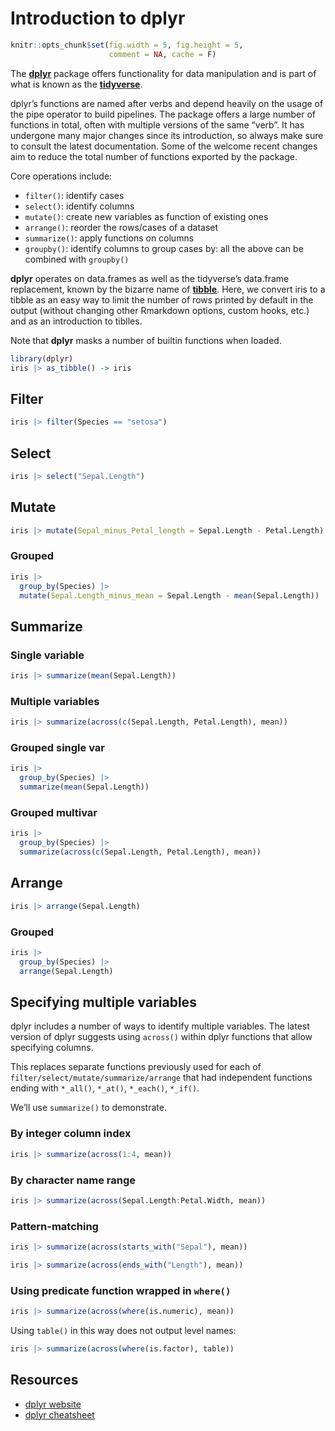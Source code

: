 # Introduction to dplyr {#dplyr}

```r
knitr::opts_chunk$set(fig.width = 5, fig.height = 5,
                      comment = NA, cache = F) 
```

The [**dplyr**](https://dplyr.tidyverse.org/) package offers functionality for data
manipulation and is part of what is known as the [**tidyverse**](https://www.tidyverse.org/).

dplyr's functions are named after verbs and depend heavily on the usage of the pipe operator to
build pipelines. The package offers a large number of functions in total, often with multiple
versions of the same "verb". It has undergone many major changes since its introduction, so always 
make sure to consult the latest documentation. Some of the welcome recent changes aim to reduce
the total number of functions exported by the package.

Core operations include:

- `filter()`: identify cases
- `select()`: identify columns
- `mutate()`: create new variables as function of existing ones
- `arrange()`: reorder the rows/cases of a dataset
- `summarize()`: apply functions on columns 
- `groupby()`: identify columns to group cases by: all the above can be combined with `groupby()`

**dplyr** operates on data.frames as well as the tidyverse's data.frame replacement, known by the 
bizarre name of [**tibble**](https://tibble.tidyverse.org/). Here, we convert iris to a tibble as an easy way to limit the number of rows printed by default in the output (without changing other Rmarkdown options, custom hooks, etc.) and as an introduction to tiblles.

Note that **dplyr** masks a number of builtin functions when loaded.

```r
library(dplyr)
iris |> as_tibble() -> iris
```

## Filter

```r
iris |> filter(Species == "setosa")
```

## Select

```r
iris |> select("Sepal.Length")
```

## Mutate

```r
iris |> mutate(Sepal_minus_Petal_length = Sepal.Length - Petal.Length)
```

### Grouped

```r
iris |> 
  group_by(Species) |> 
  mutate(Sepal.Length_minus_mean = Sepal.Length - mean(Sepal.Length))
```

## Summarize

### Single variable

```r
iris |> summarize(mean(Sepal.Length))
```

### Multiple variables

```r
iris |> summarize(across(c(Sepal.Length, Petal.Length), mean))
```

### Grouped single var

```r
iris |> 
  group_by(Species) |> 
  summarize(mean(Sepal.Length))
```

### Grouped multivar

```r
iris |> 
  group_by(Species) |> 
  summarize(across(c(Sepal.Length, Petal.Length), mean))
```

## Arrange

```r
iris |> arrange(Sepal.Length)
```

### Grouped

```r
iris |> 
  group_by(Species) |> 
  arrange(Sepal.Length)
```

## Specifying multiple variables

dplyr includes a number of ways to identify multiple variables.
The latest version of dplyr suggests using `across()` within dplyr functions that allow specifying columns.

This replaces separate functions previously used for each of `filter/select/mutate/summarize/arrange` that had independent functions ending with  `*_all()`, `*_at()`, `*_each()`, `*_if()`.

We'll use `summarize()` to demonstrate.

### By integer column index

```r
iris |> summarize(across(1:4, mean))
```

### By character name range

```r
iris |> summarize(across(Sepal.Length:Petal.Width, mean))
```

### Pattern-matching

```r
iris |> summarize(across(starts_with("Sepal"), mean))
```

```r
iris |> summarize(across(ends_with("Length"), mean))
```

### Using predicate function wrapped in `where()`

```r
iris |> summarize(across(where(is.numeric), mean))
```

Using `table()` in this way does not output level names:

```r
iris |> summarize(across(where(is.factor), table))
```

## Resources {#dplyrresources}

- [dplyr website](https://dplyr.tidyverse.org/)
- [dplyr cheatsheet](https://github.com/rstudio/cheatsheets/blob/master/data-transformation.pdf)
